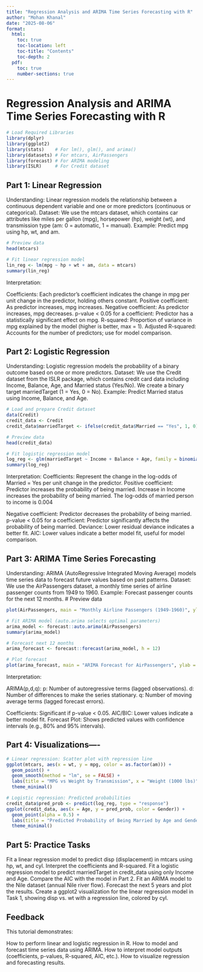 ```yaml
---
title: "Regression Analysis and ARIMA Time Series Forecasting with R"
author: "Mohan Khanal"
date: "2025-08-06"
format:
  html:
    toc: true
    toc-location: left
    toc-title: "Contents"
    toc-depth: 2
  pdf:
    toc: true
    number-sections: true
---
```


# Regression Analysis and ARIMA Time Series Forecasting with R

```r
# Load Required Libraries
library(dplyr)
library(ggplot2)
library(stats)    # For lm(), glm(), and arima()
library(datasets) # For mtcars, AirPassengers
library(forecast) # For ARIMA modeling
library(ISLR)     # For Credit dataset
```



## Part 1: Linear Regression
Understanding: Linear regression models the relationship between a continuous dependent variable and one or more predictors (continuous or categorical).
Dataset: We use the mtcars dataset, which contains car attributes like miles per gallon (mpg), horsepower (hp), weight (wt), and transmission type (am: 0 = automatic, 1 = manual).
Example: Predict mpg using hp, wt, and am.



```r
# Preview data
head(mtcars)

# Fit linear regression model
lin_reg <- lm(mpg ~ hp + wt + am, data = mtcars)
summary(lin_reg)
```


Interpretation:

Coefficients: Each predictor’s coefficient indicates the change in mpg per unit change in the predictor, holding others constant.
Positive coefficient: As predictor increases, mpg increases.
Negative coefficient: As predictor increases, mpg decreases.
p-value < 0.05 for a coefficient: Predictor has a statistically significant effect on mpg.
R-squared: Proportion of variance in mpg explained by the model (higher is better, max = 1).
Adjusted R-squared: Accounts for the number of predictors; use for model comparison.

## Part 2: Logistic Regression
Understanding: Logistic regression models the probability of a binary outcome based on one or more predictors.
Dataset: We use the Credit dataset from the ISLR package, which contains credit card data including Income, Balance, Age, and Married status (Yes/No). We create a binary target marriedTarget (1 = Yes, 0 = No).
Example: Predict Married status using Income, Balance, and Age.

```r
# Load and prepare Credit dataset
data(Credit)
credit_data <- Credit
credit_data$marriedTarget <- ifelse(credit_data$Married == "Yes", 1, 0)

# Preview data
head(credit_data)

# Fit logistic regression model
log_reg <- glm(marriedTarget ~ Income + Balance + Age, family = binomial(link = "logit"), data = credit_data)
summary(log_reg)
```

Interpretation:
Coefficients: Represent the change in the log-odds of Married = Yes per unit change in the predictor.
Positive coefficient: Predictor increases the probability of being married.
Increase in Income increases the probability of being married. 
The log-odds of married person to income is 0.004 

Negative coefficient: Predictor decreases the probability of being married.
p-value < 0.05 for a coefficient: Predictor significantly affects the probability of being married.
Deviance: Lower residual deviance indicates a better fit.
AIC: Lower values indicate a better model fit, useful for model comparison.

## Part 3: ARIMA Time Series Forecasting
Understanding: ARIMA (AutoRegressive Integrated Moving Average) models time series data to forecast future values based on past patterns.
Dataset: We use the AirPassengers dataset, a monthly time series of airline passenger counts from 1949 to 1960.
Example: Forecast passenger counts for the next 12 months.
# Preview data

```r
plot(AirPassengers, main = "Monthly Airline Passengers (1949-1960)", ylab = "Passengers", xlab = "Year")

# Fit ARIMA model (auto.arima selects optimal parameters)
arima_model <- forecast::auto.arima(AirPassengers)
summary(arima_model)

# Forecast next 12 months
arima_forecast <- forecast::forecast(arima_model, h = 12)

# Plot forecast
plot(arima_forecast, main = "ARIMA Forecast for AirPassengers", ylab = "Passengers", xlab = "Year")
```


Interpretation:

ARIMA(p,d,q):
p: Number of autoregressive terms (lagged observations).
d: Number of differences to make the series stationary.
q: Number of moving average terms (lagged forecast errors).


Coefficients: Significant if p-value < 0.05.
AIC/BIC: Lower values indicate a better model fit.
Forecast Plot: Shows predicted values with confidence intervals (e.g., 80% and 95% intervals).

## Part 4: Visualizations----
```r
# Linear regression: Scatter plot with regression line
ggplot(mtcars, aes(x = wt, y = mpg, color = as.factor(am))) +
  geom_point() +
  geom_smooth(method = "lm", se = FALSE) +
  labs(title = "MPG vs Weight by Transmission", x = "Weight (1000 lbs)", y = "MPG", color = "Transmission (0=Auto, 1=Manual)") +
  theme_minimal()

# Logistic regression: Predicted probabilities
credit_data$pred_prob <- predict(log_reg, type = "response")
ggplot(credit_data, aes(x = Age, y = pred_prob, color = Gender)) +
  geom_point(alpha = 0.5) +
  labs(title = "Predicted Probability of Being Married by Age and Gender", x = "Age", y = "Probability of Being Married") +
  theme_minimal()
```



## Part 5: Practice Tasks

Fit a linear regression model to predict disp (displacement) in mtcars using hp, wt, and cyl. Interpret the coefficients and R-squared.
Fit a logistic regression model to predict marriedTarget in credit_data using only Income and Age. Compare the AIC with the model in Part 2.
Fit an ARIMA model to the Nile dataset (annual Nile river flow). Forecast the next 5 years and plot the results.
Create a ggplot2 visualization for the linear regression model in Task 1, showing disp vs. wt with a regression line, colored by cyl.

## Feedback
This tutorial demonstrates:

How to perform linear and logistic regression in R.
How to model and forecast time series data using ARIMA.
How to interpret model outputs (coefficients, p-values, R-squared, AIC, etc.).
How to visualize regression and forecasting results.


